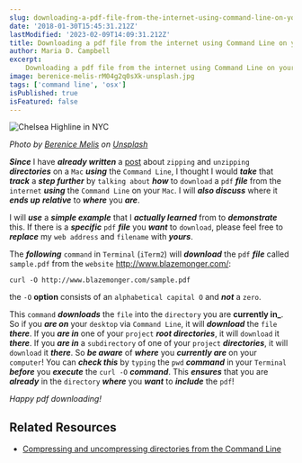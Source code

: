 ```yaml
---
slug: downloading-a-pdf-file-from-the-internet-using-command-line-on-your-mac
date: '2018-01-30T15:45:31.212Z'
lastModified: '2023-02-09T14:09:31.212Z'
title: Downloading a pdf file from the internet using Command Line on your Mac
author: Maria D. Campbell
excerpt:
    Downloading a pdf file from the internet using Command Line on your Mac.
image: berenice-melis-rM04g2q0sXk-unsplash.jpg
tags: ['command line', 'osx']
isPublished: true
isFeatured: false
---
```


![Chelsea Highline in NYC](berenice-melis-rM04g2q0sXk-unsplash.jpg)

*Photo by [Berenice Melis](https://unsplash.com/@brrknees) on [Unsplash](https://unsplash.com/photos/rM04g2q0sXk)*

***Since*** I have ***already written*** a [post](/posts/compressing-and-uncompressing-directories-from-the-command-line/) about `zipping` and `unzipping` ***directories*** on a `Mac` ***using*** the `Command Line`, I thought I would ***take*** that ***track*** a ***step further*** by `talking about` ***how*** to `download` a `pdf` ***file*** from the `internet` ***using*** the `Command Line` on your `Mac`. I will ***also discuss*** where it ***ends up*** ***relative*** to ***where*** you ***are***.

I will ***use*** a ***simple example*** that I ***actually learned*** from to ***demonstrate*** this. If there is a ***specific*** `pdf` ***file*** you ***want*** to `download`, please feel free to ***replace*** my `web address` and `filename` with ***yours***.

The ***following*** `command` in `Terminal` (`iTerm2`) will **_download_** the
`pdf` ***file*** called `sample.pdf` from the `website` http://www.blazemonger.com/:

```shell
curl -O http://www.blazemonger.com/sample.pdf
```

the `-O` **option** consists of an `alphabetical capital O` and **_not_** a
`zero`.

This `command` **_downloads_** the `file` into the `directory` you are
**currently in_**. So if you ***are on*** your `desktop` via `Command Line`, it
will **_download_** the `file` **_there_**. If you ***are in*** one of your
`project` ***root directories***, it will `download` it **_there_**. If you ***are
in*** a `subdirectory` of one of your `project` ***directories***, it will
`download` it **_there_**. So ***be aware*** of ***where*** you ***currently are*** on your
`computer`! You can ***check this*** by `typing` the `pwd` ***command*** in your
`Terminal` **_before_** you ***execute*** the `curl -O` ***command***. This
**_ensures_** that you are ***already*** in the `directory` ***where*** you ***want*** to
***include*** the `pdf`!

*Happy pdf downloading!*

## Related Resources

- [Compressing and uncompressing directories from the Command Line](/blog/compressing-and-uncompressing-directories-from-the-command-line)
